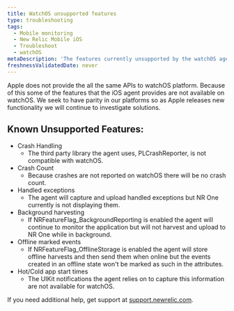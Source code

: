 ```yaml
---
title: WatchOS unsupported features
type: troubleshooting
tags:
  - Mobile monitoring
  - New Relic Mobile iOS
  - Troubleshoot
  - watchOS
metaDescription: 'The features currently unsupported by the watchOS agent'
freshnessValidatedDate: never
---
```


Apple does not provide the all the same APIs to watchOS platform. Because of this some of the features that the iOS agent provides are not available on watchOS. We seek to have parity in our platforms so as Apple releases new functionality we will continue to investigate solutions.

## Known Unsupported Features:
- Crash Handling
  - The third party library the agent uses, PLCrashReporter, is not compatible with watchOS.
- Crash Count
  - Because crashes are not reported on watchOS there will be no crash count.
- Handled exceptions
  - The agent will capture and upload handled exceptions but NR One currently is not displaying them.
- Background harvesting 
  - If NRFeatureFlag_BackgroundReporting is enabled the agent will continue to monitor the application but will not harvest and upload to NR One while in background.
- Offline marked events
  - If NRFeatureFlag_OfflineStorage is enabled the agent will store offline harvests and then send them when online but the events created in an offline state won't be marked as such in the attributes.
- Hot/Cold app start times
  - The UIKit notifications the agent relies on to capture this information are not available for watchOS.

If you need additional help, get support at [support.newrelic.com](https://support.newrelic.com).
